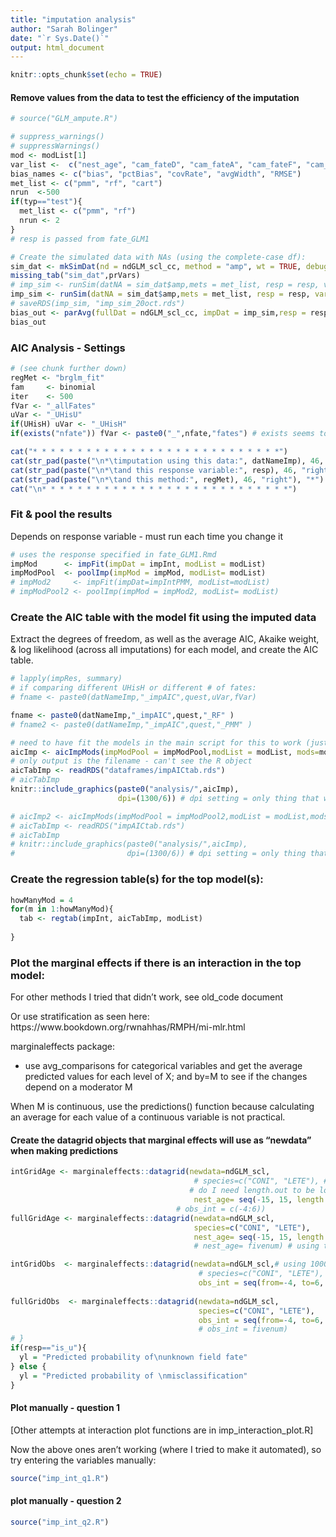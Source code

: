 ```yaml
---
title: "imputation analysis"
author: "Sarah Bolinger"
date: "`r Sys.Date()`"
output: html_document
---
```


```r
knitr::opts_chunk$set(echo = TRUE)
```

#### Remove values from the data to test the efficiency of the imputation 

```r
# source("GLM_ampute.R")

# suppress_warnings()
# suppressWarnings()
mod <- modList[1]
var_list <-  c("nest_age", "cam_fateD", "cam_fateA", "cam_fateF", "cam_fateHu", "cam_fateS", "speciesLETE", "speciesLETE:nest_age")
bias_names <- c("bias", "pctBias", "covRate", "avgWidth", "RMSE")
met_list <- c("pmm", "rf", "cart")
nrun  <-500
if(typ=="test"){
  met_list <- c("pmm", "rf")
  nrun <- 2
}
# resp is passed from fate_GLM1
```


```r
# Create the simulated data with NAs (using the complete-case df):
sim_dat <- mkSimDat(nd = ndGLM_scl_cc, method = "amp", wt = TRUE, debug = TRUE, convFact = TRUE)
missing_tab("sim_dat",prVars)
# imp_sim <- runSim(datNA = sim_dat$amp,mets = met_list, resp = resp, vars = var_list, mod = mod, nruns=500)
imp_sim <- runSim(datNA = sim_dat$amp,mets = met_list, resp = resp, vars = var_list, mod = mod, nruns=nrun)
# saveRDS(imp_sim, "imp_sim_20oct.rds")
bias_out <- parAvg(fullDat = ndGLM_scl_cc, impDat = imp_sim,resp = resp,vars = var_list, mod = mod,mets = met_list, biasVals = bias_names)
bias_out

```

### AIC Analysis - Settings

```r
# (see chunk further down)
regMet <- "brglm_fit"
fam     <- binomial
iter    <- 500
fVar <- "_allFates"
uVar <- "_UHisU"
if(UHisH) uVar <- "_UHisH" 
if(exists("nfate")) fVar <- paste0("_",nfate,"fates") # exists seems to be more complicated than I thought...
```


```r
cat("* * * * * * * * * * * * * * * * * * * * * * * * * * * *")
cat(str_pad(paste("\n*\timputation using this data:", datNameImp), 46, "right"), "*")
cat(str_pad(paste("\n*\tand this response variable:", resp), 46, "right"), "*")
cat(str_pad(paste("\n*\tand this method:", regMet), 46, "right"), "*")
cat("\n* * * * * * * * * * * * * * * * * * * * * * * * * * * *")
```

### Fit & pool the results

Depends on response variable - must run each time you change it

```r
# uses the response specified in fate_GLM1.Rmd
impMod      <- impFit(impDat = impInt, modList = modList)
impModPool  <- poolImp(impMod = impMod, modList= modList)
# impMod2     <- impFit(impDat=impIntPMM, modList=modList)
# impModPool2 <- poolImp(impMod = impMod2, modList= modList)
```

### Create the AIC table with the model fit using the imputed data

Extract the degrees of freedom, as well as the average AIC, Akaike weight, & log likelihood 
(across all imputations) for each model, and create the AIC table.

```r
# lapply(impRes, summary)
# if comparing different UHisH or different # of fates:
# fname <- paste0(datNameImp,"_impAIC",quest,uVar,fVar)

fname <- paste0(datNameImp,"_impAIC",quest,"_RF" )
# fname2 <- paste0(datNameImp,"_impAIC",quest,"_PMM" )

# need to have fit the models in the main script for this to work (just for naming):
aicImp <- aicImpMods(impModPool = impModPool,modList = modList, mods=mods,filePrefix = fname, dir=homeDir)
# only output is the filename - can't see the R object
aicTabImp <- readRDS("dataframes/impAICtab.rds")
# aicTabImp
knitr::include_graphics(paste0("analysis/",aicImp),
                        dpi=(1300/6)) # dpi setting = only thing that works

# aicImp2 <- aicImpMods(impModPool = impModPool2,modList = modList,mods=mods,filePrefix = fname2)
# aicTabImp <- readRDS("impAICtab.rds")
# aicTabImp
# knitr::include_graphics(paste0("analysis/",aicImp),
#                         dpi=(1300/6)) # dpi setting = only thing that works
```

### Create the regression table(s) for the top model(s):

```r
howManyMod = 4
for(m in 1:howManyMod){
  tab <- regtab(impInt, aicTabImp, modList)
  
}
```

### Plot the marginal effects if there is an interaction in the top model:

For other methods I tried that didn't work, see old_code document

Or use stratification as seen here: https://www.bookdown.org/rwnahhas/RMPH/mi-mlr.html

marginaleffects package: 

- use avg_comparisons for categorical variables and get the average predicted values for each level of X; and by=M to see if the changes depend on a moderator M

When M is continuous, use the predictions() function because calculating an average for each value of a continuous variable is not practical.

#### Create the datagrid objects that marginal effects will use as "newdata" when making predictions

```r
intGridAge <- marginaleffects::datagrid(newdata=ndGLM_scl,
                                         # species=c("CONI", "LETE"), # try using only M in the grid
                                        # do I need length.out to be longer bc the df is high?
                                         nest_age= seq(-15, 15, length.out=200)) # using the centered data
                                     # obs_int = c(-4:6))
fullGridAge <- marginaleffects::datagrid(newdata=ndGLM_scl,
                                         species=c("CONI", "LETE"),
                                         nest_age= seq(-15, 15, length.out=200)) # using the centered data
                                         # nest_age= fivenum) # using the centered data

intGridObs  <- marginaleffects::datagrid(newdata=ndGLM_scl,# using 1000 values doesn't seem to help with slopes plot
                                          # species=c("CONI", "LETE"),
                                          obs_int = seq(from=-4, to=6, length.out=200)) 
                                           
fullGridObs  <- marginaleffects::datagrid(newdata=ndGLM_scl,
                                          species=c("CONI", "LETE"),
                                          obs_int = seq(from=-4, to=6, length.out=200))
                                          # obs_int = fivenum) 
# }
if(resp=="is_u"){
  yl = "Predicted probability of\nunknown field fate"
} else {
  yl = "Predicted probability of \nmisclassification"
}
```

#### Plot manually - question 1

[Other attempts at interaction plot functions are in imp_interaction_plot.R]

Now the above ones aren't working (where I tried to make it automated), so try 
entering the variables manually:

```r
source("imp_int_q1.R")
```

#### plot manually - question 2 

```r
source("imp_int_q2.R")
```
